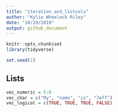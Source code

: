 ```yaml
---
title: "iteration_and_listcols"
author: "Kylie Wheelock Riley"
date: "10/29/2019"
output: github_document
---
```


```r
knitr::opts_chunk$set
library(tidyverse)

set.seed(1)
```

## Lists
```r
vec_numeric = 5:8
vec_char = c("My", "name", "is", "Jeff")
vec_logical = c(TRUE, TRUE, TRUE, FALSE)
```

